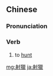 {{also|射猎}}
==Chinese==
{{zh-forms|s=射猎}}

===Pronunciation===
{{zh-pron
|m=shèliè
|cat=v
}}

===Verb===
{{zh-verb}}

# {{lb|zh|archaic}} to [[hunt]]

[[mg:射獵]]
[[ja:射獵]]